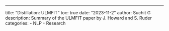---
title: "Distillation: ULMFIT"
toc: true
date: "2023-11-2"
author: Suchit G
description: Summary of the ULMFIT paper by J. Howard and S. Ruder
categories:
    - NLP
    - Research
